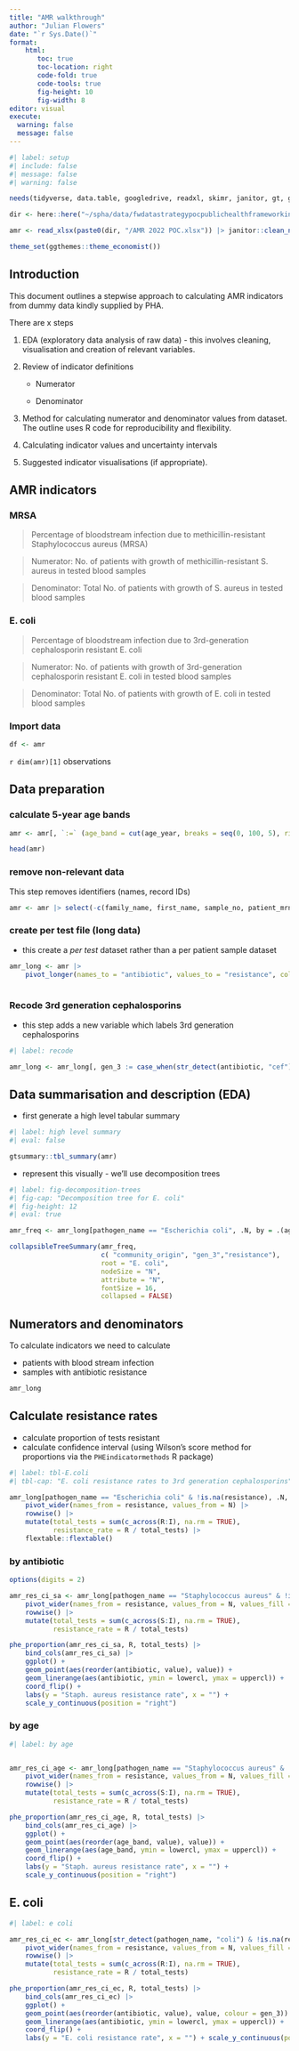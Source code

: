 ```yaml
---
title: "AMR walkthrough"
author: "Julian Flowers"
date: "`r Sys.Date()`"
format: 
    html:
       toc: true
       toc-location: right
       code-fold: true
       code-tools: true
       fig-height: 10
       fig-width: 8
editor: visual
execute: 
  warning: false
  message: false
---
```


```r
#| label: setup
#| include: false
#| message: false
#| warning: false

needs(tidyverse, data.table, googledrive, readxl, skimr, janitor, gt, gtsummary, collapsibleTree, PHEindicatormethods, ggthemes, webshot2)

dir <- here::here("~/spha/data/fwdatastrategypocpublichealthframeworkindicators")

amr <- read_xlsx(paste0(dir, "/AMR 2022 POC.xlsx")) |> janitor::clean_names() |> setDT()

theme_set(ggthemes::theme_economist())


```

## Introduction

This document outlines a stepwise approach to calculating AMR indicators from dummy data kindly supplied by PHA.

There are x steps

1.  EDA (exploratory data analysis of raw data) - this involves cleaning, visualisation and creation of relevant variables.

2.  Review of indicator definitions

    -   Numerator

    -   Denominator

3.  Method for calculating numerator and denominator values from dataset. The outline uses R code for reproducibility and flexibility.

4.  Calculating indicator values and uncertainty intervals

5.  Suggested indicator visualisations (if appropriate).

## AMR indicators

### MRSA

> Percentage of bloodstream infection due to methicillin-resistant Staphylococcus aureus (MRSA)

> Numerator: No. of patients with growth of methicillin-resistant S. aureus in tested blood samples

> Denominator: Total No. of patients with growth of S. aureus in tested blood samples

### E. coli

> Percentage of bloodstream infection due to 3rd-generation cephalosporin resistant E. coli

> Numerator: No. of patients with growth of 3rd-generation cephalosporin resistant E. coli in tested blood samples

> Denominator: Total No. of patients with growth of E. coli in tested blood samples

### Import data

```r

df <- amr

```

`r dim(amr)[1]` observations

## Data preparation

### calculate 5-year age bands

```r

amr <- amr[, `:=` (age_band = cut(age_year, breaks = seq(0, 100, 5), right = FALSE))][]

head(amr)

```

### remove non-relevant data

This step removes identifiers (names, record IDs)

```r

amr <- amr |> select(-c(family_name, first_name, sample_no, patient_mrn, second_name, national_iqama_id, nationality))

```

### create per test file (long data)

-   this create a *per test* dataset rather than a per patient sample dataset

```r

amr_long <- amr |>
    pivot_longer(names_to = "antibiotic", values_to = "resistance", cols = minocycline:spectinomycin) |> setDT()
    
```

### Recode 3rd generation cephalosporins

-   this step adds a new variable which labels 3rd generation cephalosporins

```r
#| label: recode

amr_long <- amr_long[, gen_3 := case_when(str_detect(antibiotic, "cef") ~ "3rd-gen", TRUE ~ "other")][]

```

## Data summarisation and description (EDA)

-   first generate a high level tabular summary

```r
#| label: high level summary
#| eval: false

gtsummary::tbl_summary(amr)

```

-   represent this visually - we'll use decomposition trees

```r
#| label: fig-decomposition-trees
#| fig-cap: "Decomposition tree for E. coli"
#| fig-height: 12
#| eval: true

amr_freq <- amr_long[pathogen_name == "Escherichia coli", .N, by = .(age_band, gen_3, resistance, pathogen_name, community_origin)]

collapsibleTreeSummary(amr_freq, 
                       c( "community_origin", "gen_3","resistance"), 
                       root = "E. coli", 
                       nodeSize = "N", 
                       attribute = "N", 
                       fontSize = 16, 
                       collapsed = FALSE)

```

## Numerators and denominators

To calculate indicators we need to calculate

-   patients with blood stream infection
-   samples with antibiotic resistance

```r

amr_long


```

## Calculate resistance rates

-   calculate proportion of tests resistant
-   calculate confidence interval (using Wilson's score method for proportions via the `PHEindicatormethods` R package)

```r
#| label: tbl-E.coli
#| tbl-cap: "E. coli resistance rates to 3rd generation cephalosporins"

amr_long[pathogen_name == "Escherichia coli" & !is.na(resistance), .N, by = .(resistance, gen_3)] |>
    pivot_wider(names_from = resistance, values_from = N) |>
    rowwise() |>
    mutate(total_tests = sum(c_across(R:I), na.rm = TRUE), 
           resistance_rate = R / total_tests) |>
    flextable::flextable()

```

### by antibiotic

```r

options(digits = 2)

amr_res_ci_sa <- amr_long[pathogen_name == "Staphylococcus aureus" & !is.na(resistance), .N, by = .(antibiotic, resistance)] |>
    pivot_wider(names_from = resistance, values_from = N, values_fill = 0) |>
    rowwise() |>
    mutate(total_tests = sum(c_across(S:I), na.rm = TRUE), 
           resistance_rate = R / total_tests)

phe_proportion(amr_res_ci_sa, R, total_tests) |>
    bind_cols(amr_res_ci_sa) |>
    ggplot() +
    geom_point(aes(reorder(antibiotic, value), value)) +
    geom_linerange(aes(antibiotic, ymin = lowercl, ymax = uppercl)) +
    coord_flip() +
    labs(y = "Staph. aureus resistance rate", x = "") + 
    scale_y_continuous(position = "right")

```

### by age

```r
#| label: by age


amr_res_ci_age <- amr_long[pathogen_name == "Staphylococcus aureus" & !is.na(resistance), .N, by = .(age_band, resistance)] |>
    pivot_wider(names_from = resistance, values_from = N, values_fill = 0) |>
    rowwise() |>
    mutate(total_tests = sum(c_across(S:I), na.rm = TRUE), 
           resistance_rate = R / total_tests)

phe_proportion(amr_res_ci_age, R, total_tests) |>
    bind_cols(amr_res_ci_age) |>
    ggplot() +
    geom_point(aes(reorder(age_band, value), value)) +
    geom_linerange(aes(age_band, ymin = lowercl, ymax = uppercl)) +
    coord_flip() +
    labs(y = "Staph. aureus resistance rate", x = "") + 
    scale_y_continuous(position = "right")


```

## E. coli

```r
#| label: e coli

amr_res_ci_ec <- amr_long[str_detect(pathogen_name, "coli") & !is.na(resistance), .N, by = .(antibiotic, resistance, gen_3)] |>
    pivot_wider(names_from = resistance, values_from = N, values_fill = 0) |>
    rowwise() |>
    mutate(total_tests = sum(c_across(R:I), na.rm = TRUE), 
           resistance_rate = R / total_tests)

phe_proportion(amr_res_ci_ec, R, total_tests) |>
    bind_cols(amr_res_ci_ec) |>
    ggplot() +
    geom_point(aes(reorder(antibiotic, value), value, colour = gen_3)) +
    geom_linerange(aes(antibiotic, ymin = lowercl, ymax = uppercl)) +
    coord_flip() +
    labs(y = "E. coli resistance rate", x = "") + scale_y_continuous(position = "right")



```

